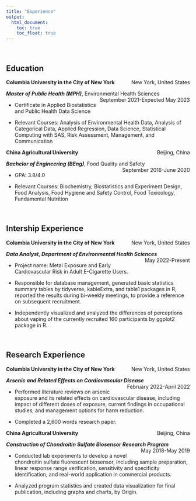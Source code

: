 ```yaml
---
title: "Experience"
output: 
  html_document:
    toc: true
    toc_float: true
---
```


<br>

## Education

<p style="text-align:left;">
    **Columbia University in the City of New York**
    <span style="float:right;">
    New York, United States
    </span>
</p>

<p style="text-align:left;">
    **_Master of Public Health (MPH)_**, Environmental Health Sciences
    <span style="float:right;">
    September 2021-Expected May 2023
    </span>
</p>

*   Certificate in Applied Biostatistics and Public Health Data Science

*   Relevant Courses: Analysis of Environmental Health Data, Analysis of Categorical Data, Applied Regression, Data Science, Statistical Computing with SAS, Risk Assessment, Management, and Communication

<p style="text-align:left;">
    **China Agricultural University**
    <span style="float:right;">
    Beijing, China
    </span>
</p>

<p style="text-align:left;">
    **_Bachelor of Engineering (BEng)_**, Food Quality and Safety
    <span style="float:right;">
    September 2016-June 2020
    </span>
</p>

*   GPA: 3.8/4.0

*   Relevant Courses: Biochemistry, Biostatistics and Experiment Design, Food Analysis, Food Hygiene and Safety Control, Food Toxicology, Fundamental Nutrition

<br>

## Intership Experience

<p style="text-align:left;">
    **Columbia University in the City of New York**
    <span style="float:right;">
    New York, United States
    </span>
</p>

<p style="text-align:left;">
    **_Data Analyst, Department of Environmental Health Sciences_**
    <span style="float:right;">
    May 2022-Present
    </span>
</p>

*   Project name: Metal Exposure and Early Cardiovascular Risk in Adult E-Cigarette Users.

*   Responsible for database management, generated basic statistics summary tables by tidyverse, kableExtra, and table1 packages in R, reported the results during bi-weekly meetings, to provide a reference on subsequent recruitment.

*   Independently visualized and analyzed the differences of perceptions about vaping of the currently recruited 160 participants by ggplot2 package in R.

<br>

## Research Experience

<p style="text-align:left;">
    **Columbia University in the City of New York**
    <span style="float:right;">
    New York, United States
    </span>
</p>

<p style="text-align:left;">
    **_Arsenic and Related Effects on Cardiovascular Disease_**
    <span style="float:right;">
    February 2022-April 2022
    </span>
</p>

*   Performed literature reviews on arsenic exposure and its related effects on cardiovascular disease, including impact of different doses of exposure, current findings in occupational studies, and management options for harm reduction.

*   Completed a 2,600 words research paper.

<p style="text-align:left;">
    **China Agricultural University**
    <span style="float:right;">
    Beijing, China
    </span>
</p>

<p style="text-align:left;">
    **_Construction of Chondroitin Sulfate Biosensor Research Program_**
    <span style="float:right;">
    May 2018-May 2019
    </span>
</p>

*   Conducted lab experiments to develop a novel chondroitin sulfate fluorescent biosensor, including sample preparation, linear response range verification, sensitivity and specificity identification, and real-world application in commercial products.

*   Analyzed program statistics and created data visualization for final publication, including graphs and charts, by Origin.
